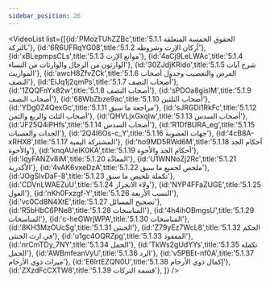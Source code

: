 ```yaml
---
sidebar_position: 26
---
```


<VideoList list={[{id:'PMozTUhZZBc',title:'5.1.1 الحقوق الخمسة المتعلقة بالتركة'},
{id:'6R6UFRqYG08',title:'5.1.2  أركان الإرث وشروطه'},
{id:'xBLepmpsCLs',title:'5.1.3 موانع الإرث'},
{id:'4aCj9LeLWAc',title:'5.1.4 الوارثون من الرجال والوارثات من النساء'},
{id:'30ZJdjKRido',title:'5.1.5 شرح آيات المواريث'},
{id:'awcH8ZfvZCk',title:'5.1.6 الفرض والتعصيب وجدول أصحاب النصف'},
{id:'EiJq1j2qmPs',title:'5.1.7 أصحاب النصف'},
{id:'1ZQQFnYx82w',title:'5.1.8 أصحاب النصف'},
{id:'sPDOa8gisIM',title:'5.1.9 أصحاب النصف'},
{id:'68WbZbze9ac',title:'5.1.10 أصحاب الثلثين'},
{id:'YDg0Z4QexGc',title:'5.1.11 مراجعة ما سبق'},
{id:'sJRGDi1RkFc',title:'5.1.12 أصحاب الثلث والربع والثمن'},
{id:'QHVLjxGxqIw',title:'5.1.13 أصحاب السدس'},
{id:'JF25Q4iPHfs',title:'5.1.14 أصحاب السدس'},
{id:'R1DfBURA_eg',title:'5.1.15 الجدات والعصبات'},
{id:'2Q4I6Os-c_Y',title:'5.1.16 جهات العصوبة'},
{id:'4cB8A-xRHX8',title:'5.1.17 المشتركة اليمية'},
{id:'ho9MD5RWd6M',title:'5.1.18 أحكام الجد والأخوة'},
{id:'knqAUeIK0KA',title:'5.1.19 أحكام الجد والأخوة'},
{id:'IqyFANZv8iM',title:'5.1.20 المعادَّة'},
{id:'U1WNNoZj2Rc',title:'5.1.21 الأكدرية'},
{id:'4vAK6vxeDzA',title:'5.1.22 ملخص لجميع ما سبق'},
{id:'JOgSIvDaF-8',title:'5.1.23 تكملة تلخيص ما سبق'},
{id:'CDVnLWAEZuU',title:'5.1.24 ولاء الانجرار'},
{id:'NYP4FFaZUGE',title:'5.1.25 العول'},
{id:'nKh0Fxzgf-Y',title:'5.1.26 النسب الأربعة'},
{id:'vc0Cd8N4XtE',title:'5.1.27 تصحيح المسائل'},
{id:'R5bHbC6PNe8',title:'5.1.28 المناسخات'},
{id:'4h4ihOBmgsU',title:'5.1.29 المناسخات'},
{id:'c-heGWrjWPA',title:'5.1.30 المناسخات'},
{id:'8KH3MzOUcSg',title:'5.1.31 الخنثى'},
{id:'Z79yEz7WcL8',title:'5.1.32 الحكم في ارث الخنثى'},
{id:'u1gc4OQRZpg',title:'5.1.33 المفقود'},
{id:'nrCmTDy_7NY',title:'5.1.34 الحمل'},
{id:'TkWs2gUdYYs',title:'5.1.35 تكملة الحمل'},
{id:'AWBmfeanVyU',title:'5.1.36 الرد'},
{id:'v5PBEt-nf0A',title:'5.1.37 ميراث ذوي الأرحام'},
{id:'E6lrtEZQN0U',title:'5.1.38 إكمال ذوي الأرحام'},
{id:'ZXzdFcCXTW8',title:'5.1.39 قسمة التركات'},
]}
/>
